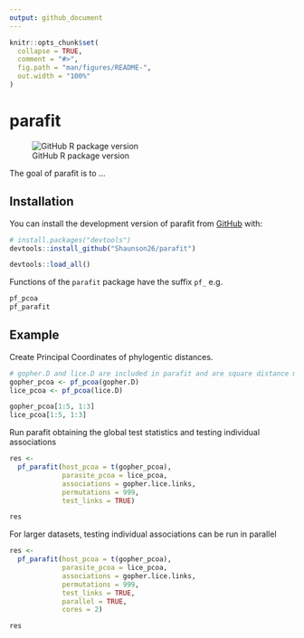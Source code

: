 ```yaml
---
output: github_document
---
```


<!-- README.md is generated from README.Rmd. Please edit that file -->

```r
knitr::opts_chunk$set(
  collapse = TRUE,
  comment = "#>",
  fig.path = "man/figures/README-",
  out.width = "100%"
)
```

# parafit

<!-- badges: start -->
![GitHub R package version](https://img.shields.io/github/r-package/v/shaunson26/parafit)

<!-- badges: end -->

The goal of parafit is to ...

## Installation

You can install the development version of parafit from [GitHub](https://github.com/) with:

``` r
# install.packages("devtools")
devtools::install_github("Shaunson26/parafit")
```

```r
devtools::load_all()
```


Functions of the `parafit` package have the suffix `pf_` e.g.

``` r
pf_pcoa
pf_parafit
```

## Example

Create Principal Coordinates of phylogentic distances.

```r
# gopher.D and lice.D are included in parafit and are square distance matrices
gopher_pcoa <- pf_pcoa(gopher.D)
lice_pcoa <- pf_pcoa(lice.D)

gopher_pcoa[1:5, 1:3]
lice_pcoa[1:5, 1:3]
```

Run parafit obtaining the global test statistics and testing individual associations

```r
res <-
  pf_parafit(host_pcoa = t(gopher_pcoa),
             parasite_pcoa = lice_pcoa,
             associations = gopher.lice.links,
             permutations = 999,
             test_links = TRUE)

res
```

For larger datasets, testing individual associations can be run in parallel

```r
res <-
  pf_parafit(host_pcoa = t(gopher_pcoa),
             parasite_pcoa = lice_pcoa,
             associations = gopher.lice.links,
             permutations = 999,
             test_links = TRUE,
             parallel = TRUE,
             cores = 2)

res
```



